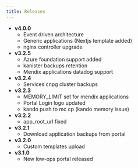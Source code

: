 ```yaml
---
title: Releases
---
```


- **v4.0.0**
  - Event driven architecture
  - Generic applications (Nextjs template added)
  - nginx controller upgrade
- **v3.2.5**
  - Azure foundation support added
  - kanister backups retention
  - Mendix applications datadog support
- **v3.2.4**
  - Services cnpg cluster backups
- **v3.2.3**
  - MEMORY_LIMIT set for mendix applications
  - Portal Login logo updated
  - kando push to mc cp (kando memory issue)
- **v3.2.2**
  - app_root_url fixed
- **v3.2.1**
  - Download application backups from portal
- **v3.2.0**
  - Custom templates upload
- **v3.1.0**
  - New low-ops portal released
